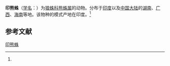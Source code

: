 {{Speciesbox
| name = 印熊蛛
| status = 
| status_system = 
| image = 
| genus = Arctosa
| species = indius
| authority = (Tikader et Malhotra, 1980)<ref name='id13786'>{{cite web| url =http://www.bioinfo.cn/db05/BjdwSpecies.php?action=view&id=13786| title =印熊蛛| work =《中国动物物种编目数据库》| publisher =中国科学院微生物研究所| author =中国科学院动物研究所| accessdate =2009-04-28| deadurl =yes| archiveurl =https://web.archive.org/web/20160305072320/http://www.bioinfo.cn/db05/BjdwSpecies.php?action=view&id=13786| archivedate =2016-03-05}}</ref>
}}

'''印熊蛛'''（[[学名|学名]]：{{lang|la|''Arctosa indius''}}）为[[狼蛛科|狼蛛科]][[熊蛛属|熊蛛属]]的动物。分布于[[印度|印度]]以及[[中国大陆|中国大陆]]的[[湖南|湖南]]、[[广西|广西]]、[[海南|海南]]等地。该物种的模式产地在印度。<ref name='id13786'/>

== 参考文献 ==
{{reflist}}

{{Wikispecies|Arctosa indius}}

[[Category:熊蛛属|印熊蛛]]


{{蜘蛛小作品}}